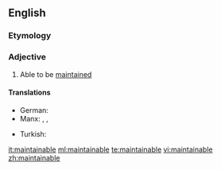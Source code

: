 ==English==

===Etymology===
{{suffix|maintain|able|lang=en}}

===Adjective===
{{en-adj}}

# {{context|chiefly|in combination|lang=en}} Able to be [[maintain]]ed

====Translations====
{{trans-top}}
* German: {{t|de|wartbar}}
* Manx: {{t|gv|so-pholldey}}, {{t|gv|so-hassoo}}, {{t|gv|so-veaghee}}
{{trans-mid}}
* Turkish: {{t|tr|bakılabilir}}
{{trans-bottom}}

[[it:maintainable]]
[[ml:maintainable]]
[[te:maintainable]]
[[vi:maintainable]]
[[zh:maintainable]]